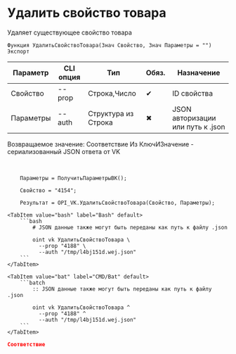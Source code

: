 ﻿---
sidebar_position: 4
description: Удалить свойство товара и другие функции для работы с VK в Открытом пакете интеграций - бесплатной open-source библиотеке интеграций для 1С:Предприятие 8, OneScript и CLI
keywords: [1C, 1С, 1С:Предприятие, 1С:Предприятие 8.3, API, Интеграция, Сервисы, Обмен, OneScript, CLI, VK]
---


# Удалить свойство товара
 Удаляет существующее свойство товара



`Функция УдалитьСвойствоТовара(Знач Свойство, Знач Параметры = "") Экспорт`

  | Параметр | CLI опция | Тип | Обяз. | Назначение |
  |-|-|-|-|-|
  | Свойство | --prop | Строка,Число | &#x2714; | ID свойства |
  | Параметры | --auth | Структура из Строка | &#x2716; | JSON авторизации или путь к .json |

  
  Возвращаемое значение:   Соответствие Из КлючИЗначение - сериализованный JSON ответа от VK

<br/>




```bsl title="Пример использования для 1С:Предприятие/OneScript"
    Параметры = ПолучитьПараметрыВК();

    Свойство = "4154";

    Результат = OPI_VK.УдалитьСвойствоТовара(Свойство, Параметры);
```
    

 <Tabs>
  
    <TabItem value="bash" label="Bash" default>
        ```bash
            # JSON данные также могут быть переданы как путь к файлу .json
            
            oint vk УдалитьСвойствоТовара \
              --prop "4188" \
              --auth "/tmp/l4bj151d.wej.json"
        ```
    </TabItem>
  
    <TabItem value="bat" label="CMD/Bat" default>
        ```batch
            :: JSON данные также могут быть переданы как путь к файлу .json
            
            oint vk УдалитьСвойствоТовара ^
              --prop "4188" ^
              --auth "/tmp/l4bj151d.wej.json"
        ```
    </TabItem>
</Tabs>


```json title="Результат"
Соответствие
```
